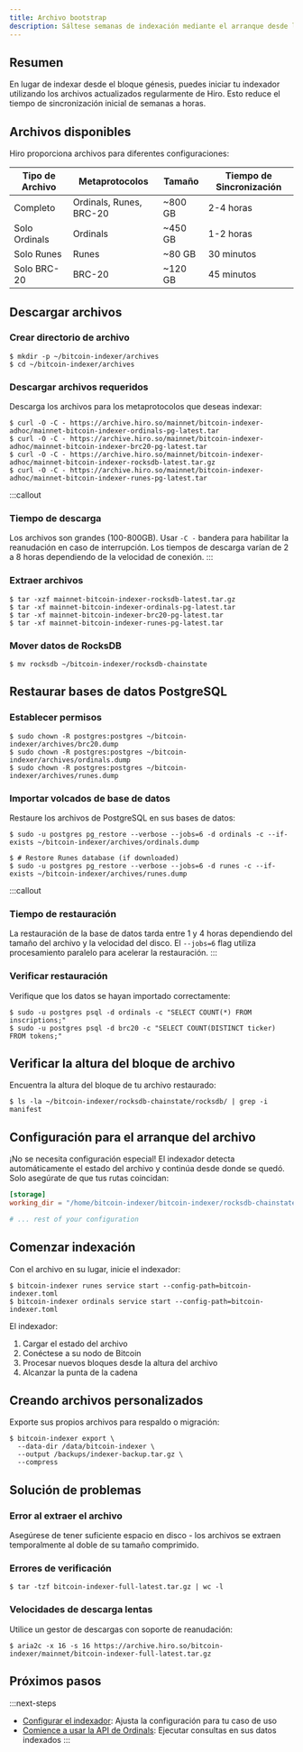 ```yaml
---
title: Archivo bootstrap  
description: Sáltese semanas de indexación mediante el arranque desde los archivos preindexados de Hiro.
---
```

## Resumen

En lugar de indexar desde el bloque génesis, puedes iniciar tu indexador utilizando los archivos actualizados regularmente de Hiro. Esto reduce el tiempo de sincronización inicial de semanas a horas.

## Archivos disponibles

Hiro proporciona archivos para diferentes configuraciones:

| Tipo de Archivo | Metaprotocolos | Tamaño | Tiempo de Sincronización |
|--------------|---------------|------|-----------|
| Completo | Ordinals, Runes, BRC-20 | ~800 GB | 2-4 horas |
| Solo Ordinals | Ordinals | ~450 GB | 1-2 horas |
| Solo Runes | Runes | ~80 GB | 30 minutos |
| Solo BRC-20 | BRC-20 | ~120 GB | 45 minutos |

## Descargar archivos

### Crear directorio de archivo

```terminal
$ mkdir -p ~/bitcoin-indexer/archives
$ cd ~/bitcoin-indexer/archives
```

### Descargar archivos requeridos

Descarga los archivos para los metaprotocolos que deseas indexar:

```terminal
$ curl -O -C - https://archive.hiro.so/mainnet/bitcoin-indexer-adhoc/mainnet-bitcoin-indexer-ordinals-pg-latest.tar
$ curl -O -C - https://archive.hiro.so/mainnet/bitcoin-indexer-adhoc/mainnet-bitcoin-indexer-brc20-pg-latest.tar
$ curl -O -C - https://archive.hiro.so/mainnet/bitcoin-indexer-adhoc/mainnet-bitcoin-indexer-rocksdb-latest.tar.gz
$ curl -O -C - https://archive.hiro.so/mainnet/bitcoin-indexer-adhoc/mainnet-bitcoin-indexer-runes-pg-latest.tar
```

:::callout
### Tiempo de descarga

Los archivos son grandes (100-800GB). Usar `-C -` bandera para habilitar la reanudación en caso de interrupción. Los tiempos de descarga varían de 2 a 8 horas dependiendo de la velocidad de conexión.
:::

### Extraer archivos

```terminal
$ tar -xzf mainnet-bitcoin-indexer-rocksdb-latest.tar.gz
$ tar -xf mainnet-bitcoin-indexer-ordinals-pg-latest.tar
$ tar -xf mainnet-bitcoin-indexer-brc20-pg-latest.tar
$ tar -xf mainnet-bitcoin-indexer-runes-pg-latest.tar
```

### Mover datos de RocksDB

```terminal
$ mv rocksdb ~/bitcoin-indexer/rocksdb-chainstate
```

## Restaurar bases de datos PostgreSQL

### Establecer permisos

```terminal
$ sudo chown -R postgres:postgres ~/bitcoin-indexer/archives/brc20.dump
$ sudo chown -R postgres:postgres ~/bitcoin-indexer/archives/ordinals.dump
$ sudo chown -R postgres:postgres ~/bitcoin-indexer/archives/runes.dump
```

### Importar volcados de base de datos

Restaure los archivos de PostgreSQL en sus bases de datos:

```terminal
$ sudo -u postgres pg_restore --verbose --jobs=6 -d ordinals -c --if-exists ~/bitcoin-indexer/archives/ordinals.dump

$ # Restore Runes database (if downloaded)
$ sudo -u postgres pg_restore --verbose --jobs=6 -d runes -c --if-exists ~/bitcoin-indexer/archives/runes.dump
```

:::callout
### Tiempo de restauración

La restauración de la base de datos tarda entre 1 y 4 horas dependiendo del tamaño del archivo y la velocidad del disco. El `--jobs=6` flag utiliza procesamiento paralelo para acelerar la restauración.
:::

### Verificar restauración

Verifique que los datos se hayan importado correctamente:

```terminal
$ sudo -u postgres psql -d ordinals -c "SELECT COUNT(*) FROM inscriptions;"
$ sudo -u postgres psql -d brc20 -c "SELECT COUNT(DISTINCT ticker) FROM tokens;"
```

## Verificar la altura del bloque de archivo

Encuentra la altura del bloque de tu archivo restaurado:

```terminal
$ ls -la ~/bitcoin-indexer/rocksdb-chainstate/rocksdb/ | grep -i manifest
```

## Configuración para el arranque del archivo

¡No se necesita configuración especial! El indexador detecta automáticamente el estado del archivo y continúa desde donde se quedó. Solo asegúrate de que tus rutas coincidan:

```toml title="bitcoin-indexer-config.toml"
[storage]
working_dir = "/home/bitcoin-indexer/bitcoin-indexer/rocksdb-chainstate"

# ... rest of your configuration
```

## Comenzar indexación

Con el archivo en su lugar, inicie el indexador:

```terminal
$ bitcoin-indexer runes service start --config-path=bitcoin-indexer.toml
$ bitcoin-indexer ordinals service start --config-path=bitcoin-indexer.toml
```

El indexador:

1. Cargar el estado del archivo
2. Conéctese a su nodo de Bitcoin
3. Procesar nuevos bloques desde la altura del archivo
4. Alcanzar la punta de la cadena

## Creando archivos personalizados

Exporte sus propios archivos para respaldo o migración:

```terminal
$ bitcoin-indexer export \
  --data-dir /data/bitcoin-indexer \
  --output /backups/indexer-backup.tar.gz \
  --compress
```

## Solución de problemas

### Error al extraer el archivo

Asegúrese de tener suficiente espacio en disco - los archivos se extraen temporalmente al doble de su tamaño comprimido.

### Errores de verificación

```terminal
$ tar -tzf bitcoin-indexer-full-latest.tar.gz | wc -l
```

### Velocidades de descarga lentas

Utilice un gestor de descargas con soporte de reanudación:

```terminal
$ aria2c -x 16 -s 16 https://archive.hiro.so/bitcoin-indexer/mainnet/bitcoin-indexer-full-latest.tar.gz
```

## Próximos pasos

:::next-steps
* [Configurar el indexador](/tools/bitcoin-indexer/configuration): Ajusta la configuración para tu caso de uso
* [Comience a usar la API de Ordinals](/tools/bitcoin-indexer/ordinals-api): Ejecutar consultas en sus datos indexados
:::
